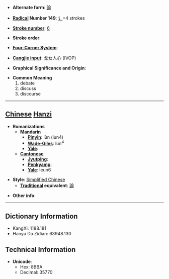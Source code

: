 * '''Alternate form''': [[論]]

* '''[[Wiktionary:Chinese radical index| Radical]] Number 149''': [[Wiktionary:Chinese radical index 讠|讠]]+4 strokes

* '''[[Wiktionary:Chinese total strokes index|Stroke number]]''': [[Wiktionary:Chinese total strokes index 6|6]]

* '''Stroke order''': 

* '''[[Wiktionary:Chinese four corner index|Four-Corner System]]''': 

* '''[[Wiktionary:Chinese Cangjie index|Cangjie input]]''': 戈女人心 (IVOP)

* '''Graphical Significance and Origin''': 

* '''Common Meaning'''
*#debate
*# discuss
*# discourse


----

== [[Chinese]] [[Hanzi]] ==

* '''Romanizations'''
** '''[[Mandarin]]'''
*** '''[[Pinyin]]''': lùn (lun4)
*** '''[[Wade-Giles]]''': lun<sup>4</sup>
*** '''[[Yale]]''': 
** '''[[Cantonese]]'''
*** '''[[Jyutping]]''':
*** '''[[Penkyamp]]''': 
*** '''[[Yale]]''': leun6

* '''Style''': [[Simplified Chinese]] 
** '''[[Traditional Chinese|Traditional]] equivalent''': [[論]]

* '''Other info''': 

----

== Dictionary Information ==

* KangXi: 1188.181
* Hanyu Da Zidian: 63948.130

== Technical Information ==

* '''Unicode''':
** Hex: 8BBA
** Decimal: 35770